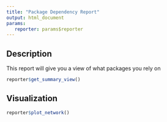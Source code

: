 ```yaml
---
title: "Package Dependency Report"
output: html_document
params: 
   reporter: params$reporter
---
```


## Description
This report will give you a view of what packages you rely on


```r
reporter$get_summary_view()
```

## Visualization

```r
reporter$plot_network()
```